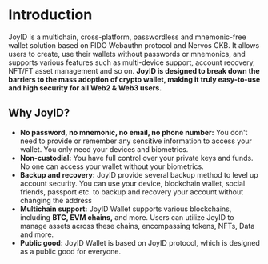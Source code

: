 # Introduction

JoyID is a multichain, cross-platform, passwordless and mnemonic-free wallet solution based on FIDO Webauthn protocol and Nervos CKB. It allows users to create, use their wallets without passwords or mnemonics, and supports various features such as multi-device support, account recovery, NFT/FT asset management and so on. **JoyID is designed to break down the barriers to the mass adoption of crypto wallet, making it truly easy-to-use and high security for all Web2 & Web3 users.**


## Why JoyID?

- **No password, no mnemonic, no email, no phone number:** You don't need to provide or remember any sensitive information to access your wallet. You only need your devices and biometrics.
- **Non-custodial:** You have full control over your private keys and funds. No one can access your wallet without your biometrics.
- **Backup and recovery:** JoyID provide several backup method to level up account security. You can use your device, blockchain wallet, social friends, passport etc. to backup and recovery your account without changing the address
- **Multichain support:** JoyID Wallet supports various blockchains, including **BTC, EVM chains,** and more. Users can utilize JoyID to manage assets across these chains, encompassing tokens, NFTs, Data and more.
- **Public good:** JoyID Wallet is based on JoyID protocol, which is designed as a public good for everyone.

